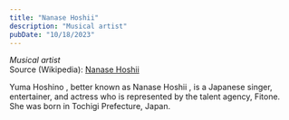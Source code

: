 ```yaml
---
title: "Nanase Hoshii"
description: "Musical artist"
pubDate: "10/18/2023"
---
```


*Musical artist*  
Source (Wikipedia): [Nanase Hoshii][1]

Yuma Hoshino , better known as Nanase Hoshii , is a Japanese singer, entertainer, and actress who is represented by the talent agency, Fitone. She was born in Tochigi Prefecture, Japan.

[1]: https://en.wikipedia.org/wiki/Nanase_Hoshii
